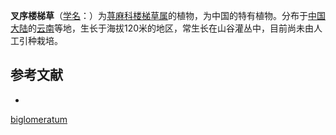 {{Speciesbox
| name = 叉序楼梯草
| status = 
| status_system = 
| image =
| genus = Elatostema
| species = biglomeratum
| authority = W. T. Wang
}}

'''叉序楼梯草'''（[[学名|学名]]：{{lang|la|''Elatostema biglomeratum''}}）为[[荨麻科|荨麻科]][[楼梯草属|楼梯草属]]的植物，为中国的特有植物。分布于[[中国大陆|中国大陆]]的[[云南|云南]]等地，生长于海拔120米的地区，常生长在山谷灌丛中，目前尚未由人工引种栽培。

== 参考文献 ==
<div class="references-small">
* {{cite web| url =http://www.bioinfo.cn/db05/KmzwSpecies.php?action=view&id=23269| title =叉序楼梯草| work =《中国高等植物数据库全库》| publisher =中国科学院微生物研究所| author =昆明植物研究所| accessdate =2009-02-25| deadurl =yes| archiveurl =https://web.archive.org/web/20160305052447/http://www.bioinfo.cn/db05/KmzwSpecies.php?action=view&id=23269| archivedate =2016-03-05}}
</div>
{{Taxonbar|from=Q10911585}}

{{DEFAULTSORT:Elatostema biglomeratum}}
[[Category:楼梯草属|biglomeratum]]


{{Urticaceae-stub}}